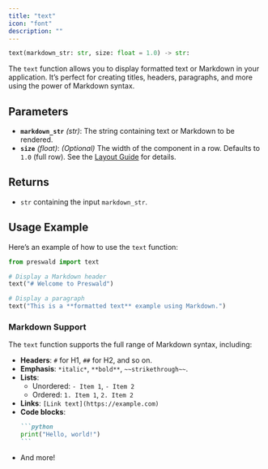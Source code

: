 ```yaml
---
title: "text"
icon: "font"
description: ""
---
```


```python
text(markdown_str: str, size: float = 1.0) -> str:
```

The `text` function allows you to display formatted text or Markdown in your application. It’s perfect for creating titles, headers, paragraphs, and more using the power of Markdown syntax.

## Parameters

- **`markdown_str`** _(str)_: The string containing text or Markdown to be rendered.
- **`size`** _(float)_: _(Optional)_ The width of the component in a row. Defaults to `1.0` (full row). See the [Layout Guide](/layout/guide) for details.

## Returns

- `str` containing the input `markdown_str`.

## Usage Example

Here’s an example of how to use the `text` function:

```python
from preswald import text

# Display a Markdown header
text("# Welcome to Preswald")

# Display a paragraph
text("This is a **formatted text** example using Markdown.")
```

### Markdown Support

The `text` function supports the full range of Markdown syntax, including:

- **Headers**: `#` for H1, `##` for H2, and so on.
- **Emphasis**: `*italic*`, `**bold**`, `~~strikethrough~~`.
- **Lists**:
  - Unordered: `- Item 1`, `- Item 2`
  - Ordered: `1. Item 1`, `2. Item 2`
- **Links**: `[Link text](https://example.com)`
- **Code blocks**:
  ````markdown
  ```python
  print("Hello, world!")
  ```
  ````
- And more!
